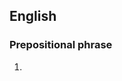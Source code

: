 ==English==
{{wikipedia}}

===Prepositional phrase===
{{en-PP}}

# {{lb|en|US}} {{initialism of|for [[official]] use only|lang=en}}